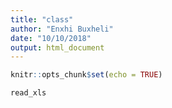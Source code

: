 ```yaml
---
title: "class"
author: "Enxhi Buxheli"
date: "10/10/2018"
output: html_document
---
```


```r
knitr::opts_chunk$set(echo = TRUE)

read_xls
```

```r

```

